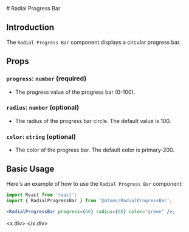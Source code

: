 
<MDXWrapper>
<Head>
	<title>Radial Progress Bar Doc | OORSIG</title>
</Head>
# Radial Progress Bar

## Introduction

The `Radial Progress Bar` component displays a circular progress bar.

## Props

### `progress`: `number` (required)

- The progress value of the progress bar (0-100).

### `radius`: `number` (optional)

- The radius of the progress bar circle. The default value is 100.

### `color`: `string` (optional)

- The color of the progress bar. The default color is primary-200.

## Basic Usage

Here's an example of how to use the `Radial Progress Bar` component:

```jsx
import React from 'react';
import { RadialProgressBar } from '@atoms/RadialProgressBar';

<RadialProgressBar progress={60} radius={80} color="green" />;
```

<x.div>
    <RadialProgressBar progress={60} radius={80} color="green" />
</x.div>
</MDXWrapper>
